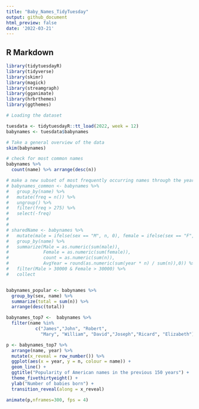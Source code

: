 ```yaml
---
title: "Baby_Names_TidyTuesday"
output: github_document
html_preview: false
date: '2022-03-21'
---
```



## R Markdown

```r
library(tidytuesdayR)
library(tidyverse)
library(skimr)
library(magick)
library(streamgraph)
library(gganimate)
library(hrbrthemes)
library(ggthemes)

```

```r
# Loading the dataset

tuesdata <- tidytuesdayR::tt_load(2022, week = 12)
babynames <- tuesdata$babynames
```
```r
# Take a general overview of the data
skim(babynames)

# check for most common names
babynames %>% 
  count(name) %>% arrange(desc(n))

```


```r
# make a new subset of most frequently occurring names through the years.
# babynames_common <- babynames %>% 
#   group_by(name) %>% 
#   mutate(freq = n()) %>% 
#   ungroup() %>% 
#   filter(freq > 275) %>%
#   select(-freq)
# 
# 
# sharedName <- babynames %>%
#   mutate(male = ifelse(sex == "M", n, 0), female = ifelse(sex == "F", n, 0)) %>%
#   group_by(name) %>%
#   summarize(Male = as.numeric(sum(male)), 
#             Female = as.numeric(sum(female)),
#             count = as.numeric(sum(n)),
#             AvgYear = round(as.numeric(sum(year * n) / sum(n)),0)) %>%
#   filter(Male > 30000 & Female > 30000) %>%
#   collect


babynames_popular <- babynames %>%
  group_by(sex, name) %>%
  summarize(total = sum(n)) %>%
  arrange(desc(total))

```


```r

babynames_top7 <-  babynames %>% 
  filter(name %in% 
           c("James","John", "Robert", 
             "Mary", "William", "David","Joseph","Ricard", "Elizabeth"))

```

```r
p <- babynames_top7 %>%
  arrange(name, year) %>%
  mutate(x_reveal = row_number()) %>%
  ggplot(aes(x = year, y = n, colour = name)) +
  geom_line() +
  ggtitle("Popularity of American names in the previous 150 years") +
  theme_fivethirtyeight() +
  ylab("Number of babies born") +
  transition_reveal(along = x_reveal)

animate(p,nframes=300, fps = 4)

  
```

